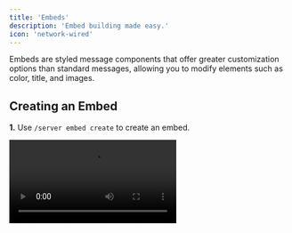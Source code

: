 ```yaml
---
title: 'Embeds'
description: 'Embed building made easy.'
icon: 'network-wired'
---
```

Embeds are styled message components that offer greater customization options than standard messages, allowing you to modify elements such as color, title, and images.

## Creating an Embed
**1.** Use `/server embed create` to create an embed.
<Frame> <video controls className="w-full aspect-video" src="/assets/videos/embed-create.mp4" /> </Frame>
<Tip>**Did you know?** The optional parameters give you a faster method of filling out your embed.</Tip>
The `[name]` parameter is what allows Sock to identify your embed from others. By default, names are lowercase and can't have more than 50 characters.

**2.** Click on the dropdown and click any of the options to edit.
<Info>For more dynamic embeds, you can use [variables](/resources/variables) in your embed.</Info>
<Frame> <img src="/assets/images/embed-menu.png" /> </Frame>
Selecting an option will prompt a form. When you're finished filling up the form, click on **Submit** and all your changes will be saved.

You're done! You can use `/eval` to send your embed.
<Frame> <video controls className="w-full aspect-vido" src="/assets/videos/embed-send.mp4" /> </Frame>